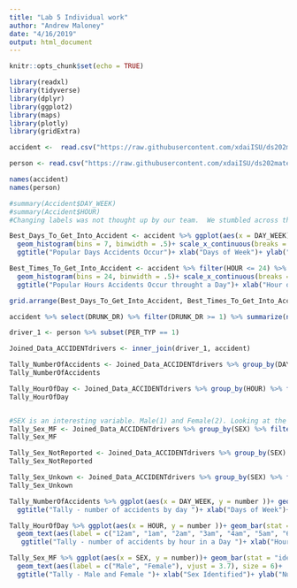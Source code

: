 ```yaml
---
title: "Lab 5 Individual work"
author: "Andrew Maloney"
date: "4/16/2019"
output: html_document
---
```


```r
knitr::opts_chunk$set(echo = TRUE)
```

```r
library(readxl)
library(tidyverse)
library(dplyr)
library(ggplot2)
library(maps)
library(plotly)
library(gridExtra)
```




```r

accident <-  read.csv("https://raw.githubusercontent.com/xdaiISU/ds202materials/master/hwlabs/fars2017/accident.csv", stringsAsFactors = FALSE)

person <- read.csv("https://raw.githubusercontent.com/xdaiISU/ds202materials/master/hwlabs/fars2017/person.csv", stringsAsFactors = FALSE)

```


```r
names(accident)
names(person)

```


```r
#summary(Accident$DAY_WEEK)
#summary(Accident$HOUR)
#Changing labels was not thought up by our team.  We stumbled across this idea @ http://www.sthda.com/english/wiki/ggplot2-axis-ticks-a-guide-to-customize-tick-marks-and-labels

Best_Days_To_Get_Into_Accident <- accident %>% ggplot(aes(x = DAY_WEEK))+
  geom_histogram(bins = 7, binwidth = .5)+ scale_x_continuous(breaks = seq(1, 7), labels = c("Sun", "Mon", "Tues", "Wed", "Thurs", "Fri", "Sat"))+
  ggtitle("Popular Days Accidents Occur")+ xlab("Days of Week")+ ylab("Number of Accidents")

Best_Times_To_Get_Into_Accident <- accident %>% filter(HOUR <= 24) %>% ggplot(aes(x = HOUR))+
  geom_histogram(bins = 24, binwidth = .5)+ scale_x_continuous(breaks = seq(0, 23), labels = c("12am", "1am", "2am", "3am", "4am", "5am", "6am", "7am", "8am", "9am", "10am", "11am", "12pm", "1pm", "2pm", "3pm", "4pm", "5pm", "6pm", "7pm", "8pm", "9pm", "10pm", "11pm"))+ theme(axis.text.x = element_text(angle = 45, vjust = 1, hjust = 1))+
  ggtitle("Popular Hours Accidents Occur throught a Day")+ xlab("Hour of Day")+ ylab("Number of Accidents")

grid.arrange(Best_Days_To_Get_Into_Accident, Best_Times_To_Get_Into_Accident, nrow = 2)

```


```r

accident %>% select(DRUNK_DR) %>% filter(DRUNK_DR >= 1) %>% summarize(n())

```

```r

driver_1 <- person %>% subset(PER_TYP == 1)

Joined_Data_ACCIDENTdrivers <- inner_join(driver_1, accident)

Tally_NumberOfAccidents <- Joined_Data_ACCIDENTdrivers %>% group_by(DAY_WEEK) %>% summarize(number = n())
Tally_NumberOfAccidents

Tally_HourOfDay <- Joined_Data_ACCIDENTdrivers %>% group_by(HOUR) %>% filter(HOUR <= 24) %>% summarize(number = n())
Tally_HourOfDay


#SEX is an interesting variable. Male(1) and Female(2). Looking at the FARS Analytical Report we see there are drivers with unidentified SEX: Not Reported(8) or Unknown(9)
Tally_Sex_MF <- Joined_Data_ACCIDENTdrivers %>% group_by(SEX) %>% filter(SEX == 1 | SEX == 2) %>% summarize(number = n())
Tally_Sex_MF

Tally_Sex_NotReported <- Joined_Data_ACCIDENTdrivers %>% group_by(SEX) %>% filter(SEX == 8) %>% summarize(number = n())
Tally_Sex_NotReported

Tally_Sex_Unkown <- Joined_Data_ACCIDENTdrivers %>% group_by(SEX) %>% filter(SEX == 9) %>% summarize(number = n())
Tally_Sex_Unkown

```


```r

Tally_NumberOfAccidents %>% ggplot(aes(x = DAY_WEEK, y = number ))+ geom_bar(stat = "identity") + geom_text(aes(label = c("Sun", "Mon", "Tues", "Wed", "Thurs", "Fri", "Sat"), vjust = -.2))+ theme(axis.text.x = element_blank(), axis.text.y = element_text(face = "bold", color = "black"))+
  ggtitle("Tally - number of accidents by day ")+ xlab("Days of Week")+ ylab("Number of Accidents")

```


```r

Tally_HourOfDay %>% ggplot(aes(x = HOUR, y = number ))+ geom_bar(stat = "identity")+
  geom_text(aes(label = c("12am", "1am", "2am", "3am", "4am", "5am", "6am", "7am", "8am", "9am", "10am", "11am", "12pm", "1pm", "2pm", "3pm", "4pm", "5pm", "6pm", "7pm", "8pm", "9pm", "10pm", "11pm"), angle = 90), hjust = 2 )+
   ggtitle("Tally - number of accidents by hour in a Day ")+ xlab("Hour of a Day")+ ylab("Number of Accidents")

```


```r
Tally_Sex_MF %>% ggplot(aes(x = SEX, y = number))+ geom_bar(stat = "identity")+
  geom_text(aes(label = c("Male", "Female"), vjust = 3.7), size = 6)+
  ggtitle("Tally - Male and Female ")+ xlab("Sex Identified")+ ylab("Number of Accidents")
  

```



